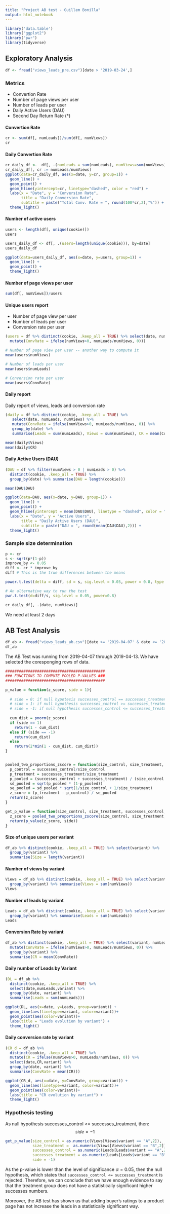 ---
title: "Project AB test - Guillem Bonilla"
output: html_notebook
---

```{r}
library('data.table')
library("ggplot2")
library("pwr")
library(tidyverse)
```
## Exploratory Analysis

```{r}
df <- fread("views_leads_pre.csv")[date > '2019-03-24',]
```

### Metrics

* Convertion Rate
* Number of page views per user
* Number of leads per user
* Daily Active Users (DAU)
* Second Day Return Rate (*)


#### Convertion Rate

```{r}
cr <- sum(df[, numLeads])/sum(df[, numViews])
cr
```

#### Daily Convertion Rate

```{r}
cr_daily_df <-  df[, .(numLeads = sum(numLeads), numViews=sum(numViews)), by=date]
cr_daily_df[, cr := numLeads/numViews]
ggplot(data=cr_daily_df, aes(x=date, y=cr, group=1)) +
  geom_line() +
  geom_point() +
  geom_hline(yintercept=cr, linetype="dashed", color = "red") +
  labs(x = "Date", y = "Conversion Rate", 
       title = "Daily Conversion Rate", 
       subtitle = paste("Total Conv. Rate = ", round(100*cr,2),"%")) +
  theme_light()
```

#### Number of active users

```{r}
users <- length(df[, unique(cookie)])
users
```


```{r}
users_daily_df <- df[, .(users=length(unique(cookie))), by=date]
users_daily_df
```

```{r}
ggplot(data=users_daily_df, aes(x=date, y=users, group=1)) +
  geom_line() +
  geom_point() +
  theme_light()
```

#### Number of page views per user

```{r}
sum(df[, numViews])/users
```

#### Unique users report

* Number of page view per user 
* Number of leads per user
* Conversion rate per user

```{r}
(users = df %>% distinct(cookie, .keep_all = TRUE) %>% select(date, numLeads, numViews) %>% 
  mutate(ConvRate = ifelse(numViews>0, numLeads/numViews, 0)))
```

```{r}
# Number of page view per user -- another way to compute it
mean(users$numViews)

# Number of leads per user
mean(users$numLeads)

# Conversion rate per user
mean(users$ConvRate)
```

#### Daily report

Daily report of views, leads and conversion rate

```{r}
(daily = df %>% distinct(cookie, .keep_all = TRUE) %>% 
   select(date, numLeads, numViews) %>% 
   mutate(ConvRate = ifelse(numViews>0, numLeads/numViews, 0)) %>%
   group_by(date) %>%
   summarise(Leads = sum(numLeads), Views = sum(numViews), CR = mean(ConvRate)))
```

```{r}
mean(daily$Views)
mean(daily$CR)
```


#### Daily Active Users (DAU)

```{r}
(DAU = df %>% filter(numViews > 0 | numLeads > 0) %>%
  distinct(cookie, .keep_all = TRUE) %>%
  group_by(date) %>% summarise(DAU = length(cookie)))
```

```{r}
mean(DAU$DAU)
```


```{r}
ggplot(data=DAU, aes(x=date, y=DAU, group=1)) +
  geom_line() +
  geom_point() +
  geom_hline(yintercept = mean(DAU$DAU), linetype = "dashed", color = "red") +
  labs(x = "Date", y = "Active Users", 
       title = "Daily Active Users (DAU)", 
       subtitle = paste("DAU = ", round(mean(DAU$DAU),2))) +
  theme_light()
```

### Sample size determination

```{r}
p <- cr 
s <- sqrt(p*(1-p))
improve_by <- 0.05
diff <- cr * improve_by
diff # This is the true differences between the means

power.t.test(delta = diff, sd = s, sig.level = 0.05, power = 0.8, type = "two.sample")
```

```{r}
# An alternative way to run the test
pwr.t.test(d=diff/s, sig.level = 0.05, power=0.8)
```

```{r}
cr_daily_df[, .(date, numViews)]
```

We need at least 2 days


## AB Test Analysis

```{r}
df_ab <- fread("views_leads_ab.csv")[date >= '2019-04-07' & date <= '2019-04-13',]
df_ab
```

The AB Test was running from 2019-04-07 through 2019-04-13. We have selected the coresponging rows of data.

```{r}
############################################
### FUNCTIONS TO COMPUTE POOLED P-VALUES ###
############################################

p_value = function(z_score, side = 1){
  
  # side = 0: if null hypotesis successes_control == successes_treatment (P-VALUE)
  # side = 1: if null hypothesis successes_control >= successes_treatment (POWER)
  # side = -1: if null hypothesis successes_control <= successes_treatment
  
  cum_dist = pnorm(z_score)
  if (side == 1)
    return(1 - cum_dist)
  else if (side == -1)
    return(cum_dist)
  else
    return(2*min(1 - cum_dist, cum_dist))
}


pooled_two_proportions_zscore = function(size_control, size_treatment, successes_control, successes_treatment){
  p_control = successes_control/size_control
  p_treatment = successes_treatment/size_treatment
  p_pooled = (successes_control + successes_treatment) / (size_control + size_treatment)
  sd_pooled = sqrt(p_pooled * (1-p_pooled))
  se_pooled = sd_pooled * sqrt(1/size_control + 1/size_treatment)
  z_score = (p_treatment - p_control) / se_pooled
  return(z_score)
}

get_p_value = function(size_control, size_treatment, successes_control, successes_treatment, side=0){
  z_score = pooled_two_proportions_zscore(size_control, size_treatment, successes_control, successes_treatment)
  return(p_value(z_score, side))
}
```


#### Size of unique users per variant

```{r}
df_ab %>% distinct(cookie, .keep_all = TRUE) %>% select(variant) %>% 
  group_by(variant) %>%
  summarise(Size = length(variant))
```


#### Number of views by variant

```{r}
Views = df_ab %>% distinct(cookie, .keep_all = TRUE) %>% select(variant, numViews) %>% 
  group_by(variant) %>% summarise(Views = sum(numViews))
Views
```


#### Number of leads by variant

```{r}
Leads = df_ab %>% distinct(cookie, .keep_all = TRUE) %>% select(variant, numLeads) %>% 
  group_by(variant) %>% summarise(Leads = sum(numLeads))
Leads
```

#### Conversion Rate by variant

```{r}
df_ab %>% distinct(cookie, .keep_all = TRUE) %>% select(variant, numLeads, numViews) %>% 
  mutate(ConvRate = ifelse(numViews>0, numLeads/numViews, 0)) %>%
  group_by(variant) %>% 
  summarise(CR = mean(ConvRate))
```

#### Daily number of Leads by Variant

```{r}
(DL = df_ab %>% 
  distinct(cookie, .keep_all = TRUE) %>% 
  select(date,numLeads,variant) %>%
  group_by(date, variant) %>% 
  summarise(Leads = sum(numLeads)))
```

```{r}
ggplot(DL, aes(x=date, y=Leads, group=variant)) +
  geom_line(aes(linetype=variant, color=variant))+
  geom_point(aes(color=variant))+
  labs(title = "Leads evolution by variant") +
  theme_light()
```

#### Daily conversion rate by variant

```{r}
(CR_d = df_ab %>% 
  distinct(cookie, .keep_all = TRUE) %>% 
  mutate(CR = ifelse(numViews>0, numLeads/numViews, 0)) %>%
  select(date,CR,variant) %>%
  group_by(date, variant) %>% 
  summarise(ConvRate = mean(CR)))
```

```{r}
ggplot(CR_d, aes(x=date, y=ConvRate, group=variant)) +
  geom_line(aes(linetype=variant, color=variant))+
  geom_point(aes(color=variant))+
  labs(title = "CR evolution by variant") +
  theme_light()
```


### Hypothesis testing

As null hypothesis successes_control <= successes_treatment, then:
$$
side=-1
$$ 

```{r}
get_p_value(size_control = as.numeric(Views[Views$variant == "A",2]), 
            size_treatment =  as.numeric(Views[Views$variant == "B",2]), 
            successes_control = as.numeric(Leads[Leads$variant == "A",2]), 
            successes_treatment = as.numeric(Leads[Leads$variant == "B",2]), 
            side = -1)
```

As the p-value is lower than the level of significance $\alpha = 0.05$, then the null hypothesis, which states that `successes_control <= successes_treatment` is rejected. Therefore, we can conclude that we have enough evidence to say that the treatment group does not have a statistically significant higher successes numbers. 

Moreover, the AB test has shown us that adding buyer's ratings to a product page has not increase the leads in a statistically significant way. 






